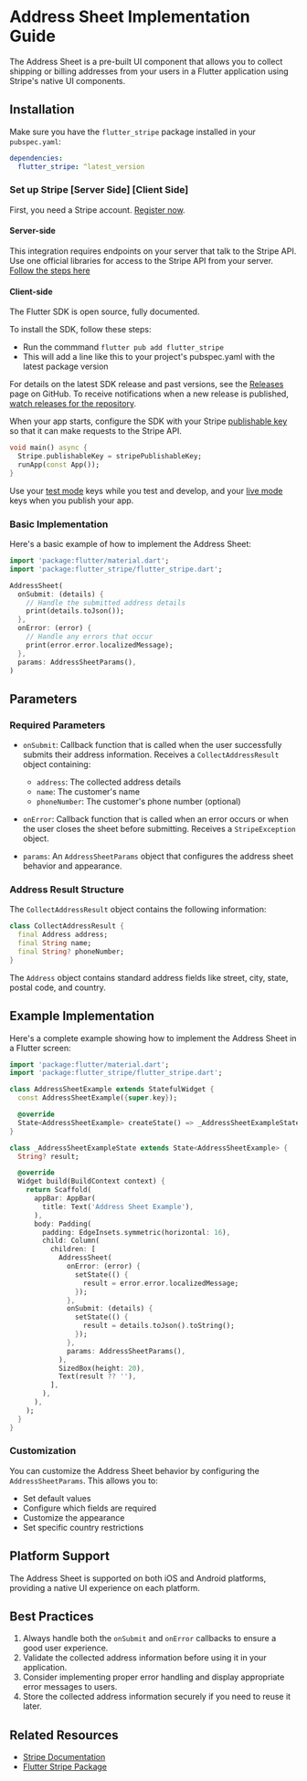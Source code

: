 # Address Sheet Implementation Guide

The Address Sheet is a pre-built UI component that allows you to collect shipping or billing addresses from your users in a Flutter application using Stripe's native UI components.

## Installation

Make sure you have the `flutter_stripe` package installed in your `pubspec.yaml`:

```yaml
dependencies:
  flutter_stripe: ^latest_version
```

### Set up Stripe [Server Side] [Client Side]

First, you need a Stripe account. [Register now](https://dashboard.stripe.com/register).

#### Server-side

This integration requires endpoints on your server that talk to the Stripe API. Use one official libraries for access to the Stripe API from your server. [Follow the steps here](https://stripe.com/docs/payments/accept-a-payment?platform=ios&ui=payment-sheet#setup-server-side)

#### Client-side

The Flutter SDK is open source, fully documented.

To install the SDK, follow these steps:
 - Run the commmand `flutter pub add flutter_stripe`
 - This will add a line like this to your project's pubspec.yaml with the latest package version


For details on the latest SDK release and past versions, see the [Releases](https://github.com/flutter-stripe/flutter_stripe/releases) page on GitHub. To receive notifications when a new release is published, [watch releases for the repository](https://docs.github.com/en/github/managing-subscriptions-and-notifications-on-github/managing-subscriptions-for-activity-on-github/viewing-your-subscriptions#watching-releases-for-a-repository).


When your app starts, configure the SDK with your Stripe [publishable key](https://dashboard.stripe.com/) so that it can make requests to the Stripe API. 

```dart
void main() async {
  Stripe.publishableKey = stripePublishableKey;
  runApp(const App());
}
```

Use your [test mode](https://stripe.com/docs/keys#obtain-api-keys) keys while you test and develop, and your [live mode](https://stripe.com/docs/keys#test-live-modes) keys when you publish your app.


### Basic Implementation

Here's a basic example of how to implement the Address Sheet:

```dart
import 'package:flutter/material.dart';
import 'package:flutter_stripe/flutter_stripe.dart';

AddressSheet(
  onSubmit: (details) {
    // Handle the submitted address details
    print(details.toJson());
  },
  onError: (error) {
    // Handle any errors that occur
    print(error.error.localizedMessage);
  },
  params: AddressSheetParams(),
)
```

## Parameters

### Required Parameters

- `onSubmit`: Callback function that is called when the user successfully submits their address information. Receives a `CollectAddressResult` object containing:
  - `address`: The collected address details
  - `name`: The customer's name
  - `phoneNumber`: The customer's phone number (optional)

- `onError`: Callback function that is called when an error occurs or when the user closes the sheet before submitting. Receives a `StripeException` object.

- `params`: An `AddressSheetParams` object that configures the address sheet behavior and appearance.

### Address Result Structure

The `CollectAddressResult` object contains the following information:

```dart
class CollectAddressResult {
  final Address address;
  final String name;
  final String? phoneNumber;
}
```

The `Address` object contains standard address fields like street, city, state, postal code, and country.

## Example Implementation

Here's a complete example showing how to implement the Address Sheet in a Flutter screen:

```dart
import 'package:flutter/material.dart';
import 'package:flutter_stripe/flutter_stripe.dart';

class AddressSheetExample extends StatefulWidget {
  const AddressSheetExample({super.key});

  @override
  State<AddressSheetExample> createState() => _AddressSheetExampleState();
}

class _AddressSheetExampleState extends State<AddressSheetExample> {
  String? result;

  @override
  Widget build(BuildContext context) {
    return Scaffold(
      appBar: AppBar(
        title: Text('Address Sheet Example'),
      ),
      body: Padding(
        padding: EdgeInsets.symmetric(horizontal: 16),
        child: Column(
          children: [
            AddressSheet(
              onError: (error) {
                setState(() {
                  result = error.error.localizedMessage;
                });
              },
              onSubmit: (details) {
                setState(() {
                  result = details.toJson().toString();
                });
              },
              params: AddressSheetParams(),
            ),
            SizedBox(height: 20),
            Text(result ?? ''),
          ],
        ),
      ),
    );
  }
}
```

### Customization

You can customize the Address Sheet behavior by configuring the `AddressSheetParams`. This allows you to:
- Set default values
- Configure which fields are required
- Customize the appearance
- Set specific country restrictions

## Platform Support

The Address Sheet is supported on both iOS and Android platforms, providing a native UI experience on each platform.

## Best Practices

1. Always handle both the `onSubmit` and `onError` callbacks to ensure a good user experience.
2. Validate the collected address information before using it in your application.
3. Consider implementing proper error handling and display appropriate error messages to users.
4. Store the collected address information securely if you need to reuse it later.

## Related Resources

- [Stripe Documentation](https://stripe.com/docs)
- [Flutter Stripe Package](https://pub.dev/packages/flutter_stripe)
